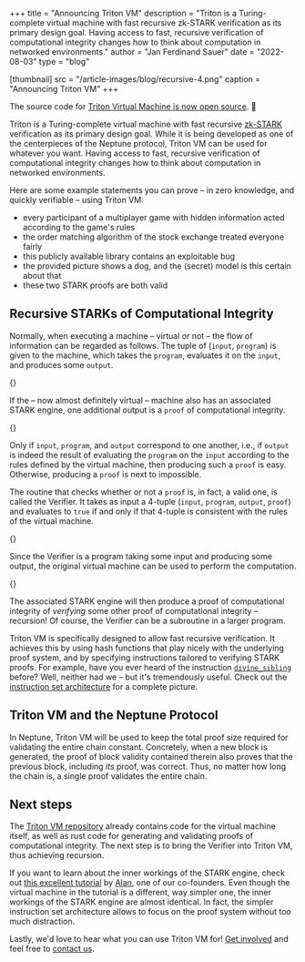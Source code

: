 +++
title = "Announcing Triton VM"
description = "Triton is a Turing-complete virtual machine with fast recursive zk-STARK verification as its primary design goal. Having access to fast, recursive verification of computational integrity changes how to think about computation in networked environments."
author = "Jan Ferdinand Sauer"
date = "2022-08-03"
type = "blog"

[thumbnail]
src = "/article-images/blog/recursive-4.png"
caption = "Announcing Triton VM"
+++



The source code for [Triton Virtual Machine is now open source](https://github.com/TritonVM/triton-vm). 🎉

Triton is a Turing-complete virtual machine with fast recursive [zk-STARK](https://neptune.cash/articles/stark-anatomy-index) verification as its primary design goal.
While it is being developed as one of the centerpieces of the Neptune protocol, Triton VM can be used for whatever you want.
Having access to fast, recursive verification of computational integrity changes how to think about computation in networked environments.

Here are some example statements you can prove – in zero knowledge, and quickly verifiable – using Triton VM:
- every participant of a multiplayer game with hidden information acted according to the game's rules
- the order matching algorithm of the stock exchange treated everyone fairly
- this publicly available library contains an exploitable bug
- the provided picture shows a dog, and the (secret) model is this certain about that
- these two STARK proofs are both valid

## Recursive STARKs of Computational Integrity

Normally, when executing a machine – virtual or not – the flow of information can be regarded as follows.
The tuple of (`input`, `program`) is given to the machine, which takes the `program`, evaluates it on the `input`, and produces some `output`.

{<ArticleImage src="/article-images/blog/recursive-1.svg" type="table" centered={true} alt="Normal machine execution flow" />}

If the – now almost definitely virtual – machine also has an associated STARK engine, one additional output is a `proof` of computational integrity.

{<ArticleImage src="/article-images/blog/recursive-2.svg" type="table" centered={true} alt="Machine execution with STARK proof generation" />}

Only if `input`, `program`, and `output` correspond to one another, i.e., if `output` is indeed the result of evaluating the `program` on the `input` according to the rules defined by the virtual machine, then producing such a `proof` is easy.
Otherwise, producing a `proof` is next to impossible.

The routine that checks whether or not a `proof` is, in fact, a valid one, is called the Verifier.
It takes as input a 4-tuple (`input`, `program`, `output`, `proof`) and evaluates to `true` if and only if that 4-tuple is consistent with the rules of the virtual machine.

{<ArticleImage src="/article-images/blog/recursive-3.svg" type="table" centered={true} alt="Verifier checking proof validity" />}

Since the Verifier is a program taking some input and producing some output, the original virtual machine can be used to perform the computation.

{<ArticleImage src="/article-images/blog/recursive-4.svg" type="table" centered={true} alt="Recursive STARK verification" />}

The associated STARK engine will then produce a proof of computational integrity of _verifying_ some other proof of computational integrity – recursion!
Of course, the Verifier can be a subroutine in a larger program.

Triton VM is specifically designed to allow fast recursive verification.
It achieves this by using hash functions that play nicely with the underlying proof system, and by specifying instructions tailored to verifying STARK proofs.
For example, have you ever heard of the instruction [`divine_sibling`](https://github.com/TritonVM/triton-vm/blob/master/specification/isa.md#hashing) before?
Well, neither had we – but it's tremendously useful.
Check out the [instruction set architecture](https://github.com/TritonVM/triton-vm/blob/master/specification/isa.md) for a complete picture.

## Triton VM and the Neptune Protocol

In Neptune, Triton VM will be used to keep the total proof size required for validating the entire chain constant.
Concretely, when a new block is generated, the proof of block validity contained therein also proves that the previous block, including _its_ proof, was correct.
Thus, no matter how long the chain is, a single proof validates the entire chain.

## Next steps

The [Triton VM repository](https://github.com/TritonVM/triton-vm) already contains code for the virtual machine itself, as well as rust code for generating and validating proofs of computational integrity.
The next step is to bring the Verifier into Triton VM, thus achieving recursion.

If you want to learn about the inner workings of the STARK engine, check out [this excellent tutorial](https://aszepieniec.github.io/stark-brainfuck/) by [Alan](https://github.com/aszepieniec), one of our co-founders.
Even though the virtual machine in the tutorial is a different, way simpler one, the inner workings of the STARK engine are almost identical.
In fact, the simpler instruction set architecture allows to focus on the proof system without too much distraction.

Lastly, we'd love to hear what you can use Triton VM for!
[Get involved](https://github.com/TritonVM/triton-vm) and feel free to [contact us](mailto:ferdinand@neptune.cash).

